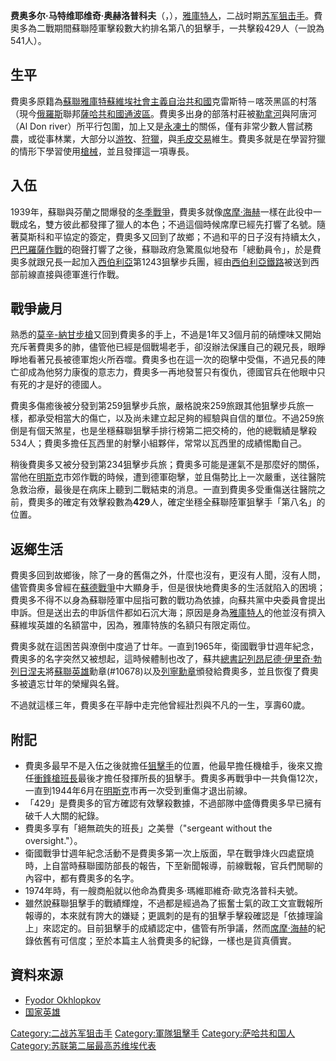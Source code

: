 {{多個問題|
{{copyedit|time=2010-10-24T22:41:34+00:00}}
{{npov|time=2010-10-24T22:41:34+00:00}}
}}
{{noteTA
|T=zh-hant:費奧多·歐克洛普科夫;zh-hans:费奥多尔·奥赫洛普科夫;
|1=zh-hant:歐克洛普科夫;zh-hans:奥赫洛普科夫;
|2=zh-hant:費奧多;zh-hans:费奥多尔;
}}
{{Infobox military person
|name= 費奧多·歐克洛普科夫<br /><small>{{lang|Ru|Фёдор Охло́пков}}</small>
|birth_date=1908年3月2日
|death_date=1968年5月28日（60岁）
|placeofbirth= 現今[[俄羅斯|俄羅斯]]聯邦[[薩哈共和國|薩哈共和國]]
|placeofdeath= 
|image=
|caption=
|nickname=
|allegiance=[[蘇聯陸軍|蘇聯陸軍]]
|serviceyears=1939年 - 1944年
|rank=
|commands=
|unit= 西伯利亞第1243狙撃歩兵旅、第259狙擊步兵旅、第234狙擊步兵旅
|battles= [[冬季戰爭|冬季戰爭]]，[[蘇德戰爭|蘇德戰爭]]
|awards={{{!}} style="background: transparent"
{{!}} {{Hero of the Soviet Union|1965}}
{{!}}}
{{{!}} style="background: transparent"
{{!}}-
{{!}} {{列宁勋章}} {{!}}{{!}} {{红旗勋章}} {{!}}{{!}} {{二级卫国战争勋章}} {{!}}{{!}} {{红星勋章}}
{{!}}-
{{!}} {{红星勋章}}{{!}}{{!}}{{勇敢奖章}}{{!!}}{{卫国战争战胜德国奖章}}{{!!}}{{卫国战争胜利二十周年奖章}}
{{!}}}
|laterwork=
}}

'''费奥多尔·马特维耶维奇·奥赫洛普科夫'''（{{lang-ru|Фёдор Матвеевич Охлопков|Fyodor Matveyevich Okhlopkov}}，{{bd|1908年|3月2日|1968年|5月28日|catIdx=O}}），[[雅庫特人|雅庫特人]]，二战时期[[苏联狙击手|苏军狙击手]]。費奧多為二戰期間蘇聯陸軍擊殺數大約排名第八的狙擊手，一共擊殺429人（一說為541人）。

== 生平 ==
費奧多原籍為[[蘇聯|蘇聯]][[雅庫特蘇維埃社會主義自治共和國|雅庫特蘇維埃社會主義自治共和國]]克雷斯特－喀茨黑區的村落（現今[[俄羅斯|俄羅斯]]聯邦[[薩哈共和國|薩哈共和國]][[通波區|通波區]]。費奧多出身的部落村莊被[[勒拿河|勒拿河]]與阿唐河（Al Don river）所平行包圍，加上又是[[永凍土|永凍土]]的關係，僅有非常少數人嘗試務農，或從事林業，大部分以[[游牧|游牧]]、[[狩獵|狩獵]]，與[[毛皮交易|毛皮交易]]維生。費奧多就是在學習狩獵的情形下學習使用[[槍械|槍械]]，並且發揮這一項專長。

== 入伍 ==
1939年，蘇聯與芬蘭之間爆發的[[冬季戰爭|冬季戰爭]]，費奧多就像[[席摩·海赫|席摩·海赫]]一樣在此役中一戰成名，雙方彼此都發揮了獵人的本色；不過這個時候席摩已經先打響了名號。隨著莫斯科和平協定的簽定，費奧多又回到了故鄉；不過和平的日子沒有持續太久，[[巴巴羅薩作戰|巴巴羅薩作戰]]的砲聲打響了之後，蘇聯政府急驚風似地發布「總動員令」，於是費奧多就跟兄長一起加入[[西伯利亞|西伯利亞]]第1243狙擊步兵團，經由[[西伯利亞鐵路|西伯利亞鐵路]]被送到西部前線直接與德軍進行作戰。

== 戰爭歲月 ==

熟悉的[[莫辛-納甘步槍|莫辛-納甘步槍]]又回到費奧多的手上，不過是1年又3個月前的硝煙味又開始充斥著費奧多的肺，儘管他已經是個戰場老手，卻沒辦法保護自己的親兄長，眼睜睜地看著兄長被德軍炮火所吞噬。費奧多也在這一次的砲擊中受傷，不過兄長的陣亡卻成為他努力康復的意志力，費奧多一再地發誓只有復仇，德國官兵在他眼中只有死的才是好的德國人。

費奧多傷癒後被分發到第259狙擊步兵旅，嚴格說來259旅跟其他狙擊步兵旅一樣，都承受相當大的傷亡，以及尚未建立起足夠的經驗與自信的單位。不過259旅倒是有個天煞星，也是坐穩蘇聯狙擊手排行榜第二把交椅的{{link-en|瓦西里·克瓦柴季拉澤|Vasilij Kvachantiradze}}，他的總戰績是擊殺534人；費奧多擔任瓦西里的射擊小組夥伴，常常以瓦西里的成績惕勵自己。

稍後費奧多又被分發到第234狙擊步兵旅；費奧多可能是運氣不是那麼好的關係，當他在[[明斯克|明斯克]]市郊作戰的時候，遭到德軍砲擊，並且傷勢比上一次嚴重，送往醫院急救治療，最後是在病床上聽到二戰結束的消息。一直到費奧多受重傷送往醫院之前，費奧多的確定有效擊殺數為'''429'''人，確定坐穩全蘇聯陸軍狙擊手「第八名」的位置。

== 返鄉生活 ==
費奧多回到故鄉後，除了一身的舊傷之外，什麼也沒有，更沒有人聞，沒有人問，儘管費奧多曾經在[[蘇德戰爭|蘇德戰爭]]中大顯身手，但是很快地費奧多的生活就陷入的困境；費奧多不得不以身為蘇聯陸軍中屈指可數的戰功為依據，向蘇共黨中央委員會提出申訴。但是送出去的申訴信件都如石沉大海；原因是身為[[雅庫特人|雅庫特人]]的他並沒有擠入蘇維埃英雄的名額當中，因為，雅庫特族的名額只有限定兩位。

費奧多就在這困苦與潦倒中度過了廿年。一直到1965年，衛國戰爭廿週年紀念，費奧多的名字突然又被想起，這時候體制也改了，蘇共[[總書記|總書記]][[列昂尼德·伊里奇·勃列日涅夫|列昂尼德·伊里奇·勃列日涅夫]]將[[蘇聯人民英雄勳章|蘇聯英雄]]勳章(#10678)以及[[列寧勳章|列寧勳章]]頒發給費奧多，並且恢復了費奧多被遺忘廿年的榮耀與名聲。

不過就這樣三年，費奧多在平靜中走完他曾經壯烈與不凡的一生，享壽60歲。

== 附記 ==
* 費奧多最早不是入伍之後就擔任[[狙擊手|狙擊手]]的位置，他最早擔任機槍手，後來又擔任[[衝鋒槍|衝鋒槍]][[班長|班長]]最後才擔任發揮所長的狙擊手。費奧多再戰爭中一共負傷12次，一直到1944年6月在[[明斯克|明斯克]]市再一次受到重傷才退出前線。
* 「429」是費奧多的官方確認有效擊殺數據，不過部隊中盛傳費奧多早已擁有破千人大關的紀錄。
* 費奧多享有「絕無疏失的班長」之美譽（"sergeant without the oversight."）。
* 衛國戰爭廿週年紀念活動不是費奧多第一次上版面，早在戰爭烽火四處竄燒時，上自當時蘇聯國防部長的報告，下至新聞報導，前線戰報，官兵們閒聊的內容中，都有費奧多的名字。
* 1974年時，有一艘商船就以他命為費奧多·瑪維耶維奇·歐克洛普科夫號。
* 雖然說蘇聯狙擊手的戰績輝煌，不過都是經過為了振奮士氣的政工文宣戰報所報導的，本來就有誇大的嫌疑；更諷刺的是有的狙擊手擊殺確認是「依據理論上」來認定的。目前狙擊手的成績認定中，儘管有所爭議，然而[[席摩·海赫|席摩·海赫]]的紀錄依舊有可信度；至於本篇主人翁費奧多的紀錄，一樣也是貨真價實。
== 資料來源 ==
* [http://www.soviet-awards.com/digest/okhlopkov/okhlopkov1.htm Fyodor Okhlopkov] {{Wayback|url=http://www.soviet-awards.com/digest/okhlopkov/okhlopkov1.htm |date=20200211162719 }}
* [http://www.warheroes.ru/hero/hero.asp?Hero_id=911 国家英雄] {{Wayback|url=http://www.warheroes.ru/hero/hero.asp?Hero_id=911 |date=20210513055939 }}
{{Authority control}}
{{DEFAULTSORT:Okhlopkov, Fyodor}}
[[Category:二战苏军狙击手|Category:二战苏军狙击手]]
[[Category:軍隊狙擊手|Category:軍隊狙擊手]]
[[Category:萨哈共和国人|Category:萨哈共和国人]]
[[Category:苏联第二届最高苏维埃代表|Category:苏联第二届最高苏维埃代表]]